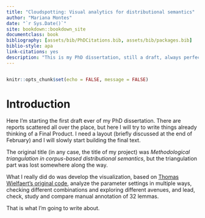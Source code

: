 ```yaml
--- 
title: "Cloudspotting: Visual analytics for distributional semantics"
author: "Mariana Montes"
date: "`r Sys.Date()`"
site: bookdown::bookdown_site
documentclass: book
bibliography: [assets/bib/PhDCitations.bib, assets/bib/packages.bib]
biblio-style: apa
link-citations: yes
description: "This is my PhD dissertation, still a draft, always perfectable."
---
```


```r
```

```r
knitr::opts_chunk$set(echo = FALSE, message = FALSE)
```

# Introduction {-}

Here I'm starting the first draft ever of my PhD dissertation.
There are reports scattered all over the place, but here I will try to write things already
thinking of a Final Product. I need a layout (briefly discussed at the end of February) and
I will slowly start building the final text.

The original title (in any case, the title of my project) was
*Methodological triangulation in corpus-based distributional semantics*,
but the triangulation part was lost somewhere along the way.

What I really did do was develop the visualization,
based on [Thomas Wielfaert's original code](https://github.com/tokenclouds/tokenclouds.github.io),
analyze the parameter settings in multiple ways,
checking different combinations and exploring different avenues,
and lead, check, study and compare manual annotation of 32 lemmas.

That is what I'm going to write about.

